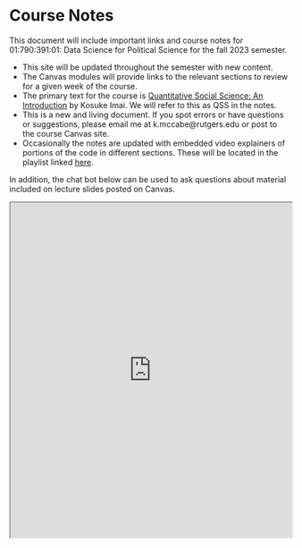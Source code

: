 # Course Notes {.unnumbered}

This document will include important links and course notes for 01:790:391:01: Data Science for Political Science for the fall 2023 semester.

-   This site will be updated throughout the semester with new content.
-   The Canvas modules will provide links to the relevant sections to review for a given week of the course.
-   The primary text for the course is [Quantitative Social Science: An Introduction](https://qss.princeton.press/qss-an-introduction/) by Kosuke Imai. We will refer to this as QSS in the notes.
-   This is a new and living document. If you spot errors or have questions or suggestions, please email me at k.mccabe\@rutgers.edu or post to the course Canvas site.
-   Occasionally the notes are updated with embedded video explainers of portions of the code in different sections. These will be located in the playlist linked [here](https://youtube.com/playlist?list=PLx0unV_UpWcVWiQgq55YZxemiH7KrtPU-).

In addition, the chat bot below can be used to ask questions about material included on lecture slides posted on Canvas.

<iframe width="100%" height="600px" src="https://replit.com/@ktmccabe/https://replit.com/@ktmccabe/dsps-chat-bot?embed=true">

</iframe>
